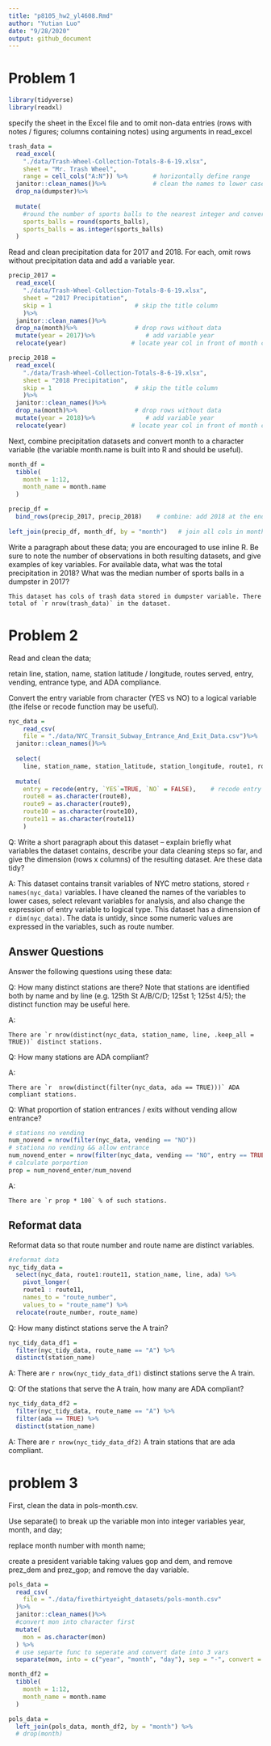 ```yaml
---
title: "p8105_hw2_yl4608.Rmd"
author: "Yutian Luo"
date: "9/28/2020"
output: github_document
---
```


# Problem 1

```r
library(tidyverse)
library(readxl)
```

specify the sheet in the Excel file and to omit non-data entries (rows with notes / figures; columns containing notes) using arguments in read_excel

```r
trash_data = 
  read_excel(
    "./data/Trash-Wheel-Collection-Totals-8-6-19.xlsx", 
    sheet = "Mr. Trash Wheel",
    range = cell_cols("A:N")) %>%       # horizontally define range
  janitor::clean_names()%>%             # clean the names to lower cases
  drop_na(dumpster)%>%
  
  mutate(
    #round the number of sports balls to the nearest integer and converts the result to an integer variable (using as.integer)
    sports_balls = round(sports_balls),
    sports_balls = as.integer(sports_balls)
  )

```


Read and clean precipitation data for 2017 and 2018. 
For each, omit rows without precipitation data and add a variable year. 

```r

precip_2017 = 
  read_excel(
    "./data/Trash-Wheel-Collection-Totals-8-6-19.xlsx",
    sheet = "2017 Precipitation",
    skip = 1                       # skip the title column
    )%>%
  janitor::clean_names()%>%
  drop_na(month)%>%                # drop rows without data
  mutate(year = 2017)%>%              # add variable year
  relocate(year)                  # locate year col in front of month col

precip_2018 = 
  read_excel(
    "./data/Trash-Wheel-Collection-Totals-8-6-19.xlsx",
    sheet = "2018 Precipitation",
    skip = 1                       # skip the title column
    )%>%
  janitor::clean_names()%>%
  drop_na(month)%>%                # drop rows without data
  mutate(year = 2018)%>%              # add variable year
  relocate(year)                  # locate year col in front of month col
```

Next, combine precipitation datasets and convert month to a character variable (the variable month.name is built into R and should be useful).

```r
month_df =
  tibble(
    month = 1:12,
    month_name = month.name
  )

precip_df =
  bind_rows(precip_2017, precip_2018)    # combine: add 2018 at the end of 2017
  
left_join(precip_df, month_df, by = "month")   # join all cols in month_df with precip_df, key is month var
```

Write a paragraph about these data; you are encouraged to use inline R. Be sure to note the number of observations in both resulting datasets, and give examples of key variables. For available data, what was the total precipitation in 2018? What was the median number of sports balls in a dumpster in 2017?

    This dataset has cols of trash data stored in dumpster variable. There total of `r nrow(trash_data)` in the dataset.



















# Problem 2

Read and clean the data; 

retain line, station, name, station latitude / longitude, routes served, entry, vending, entrance type, and ADA compliance. 

Convert the entry variable from character (YES vs NO) to a logical variable (the ifelse or recode function may be useful).

```r
nyc_data = 
    read_csv(
    file = "./data/NYC_Transit_Subway_Entrance_And_Exit_Data.csv")%>%
  janitor::clean_names()%>%
  
  select(
    line, station_name, station_latitude, station_longitude, route1, route2, route3, route4, route5, route6, route7, route8, route9, route10, route11, entry, vending, entrance_type, ada)%>%
  
  mutate(
    entry = recode(entry, `YES`=TRUE, `NO` = FALSE),    # recode entry variable
    route8 = as.character(route8),
    route9 = as.character(route9),
    route10 = as.character(route10),
    route11 = as.character(route11)
    )
```

Q: 
Write a short paragraph about this dataset – explain briefly what variables the dataset contains, describe your data cleaning steps so far, and give the dimension (rows x columns) of the resulting dataset. Are these data tidy?

A:
This dataset contains transit variables of NYC metro stations, stored `r names(nyc_data)` variables. I have cleaned the names of the variables to lower cases, select relevant variables for analysis, and also change the expression of entry variable to logical type. This dataset has a dimension of `r dim(nyc_data)`. The data is untidy, since some numeric values are expressed in the variables, such as route number.

## Answer Questions

Answer the following questions using these data:

Q:
How many distinct stations are there? 
Note that stations are identified both by name and by line (e.g. 125th St A/B/C/D; 125st 1; 125st 4/5); the distinct function may be useful here.

A:

    There are `r nrow(distinct(nyc_data, station_name, line, .keep_all = TRUE))` distinct stations.
    
Q:
How many stations are ADA compliant?

A:

    There are `r  nrow(distinct(filter(nyc_data, ada == TRUE)))` ADA compliant stations.
    
Q:
What proportion of station entrances / exits without vending allow entrance?

```r
# stations no vending 
num_novend = nrow(filter(nyc_data, vending == "NO")) 
# stationa no vending && allow entrance
num_novend_enter = nrow(filter(nyc_data, vending == "NO", entry == TRUE ))
# calculate porportion
prop = num_novend_enter/num_novend
```

A:

    There are `r prop * 100` % of such stations.  

## Reformat data

Reformat data so that route number and route name are distinct variables. 

```r
#reformat data
nyc_tidy_data = 
  select(nyc_data, route1:route11, station_name, line, ada) %>% 
    pivot_longer(
    route1 : route11,
    names_to = "route_number",
    values_to = "route_name") %>% 
  relocate(route_number, route_name)
```

Q: How many distinct stations serve the A train?
```r
nyc_tidy_data_df1 = 
  filter(nyc_tidy_data, route_name == "A") %>% 
  distinct(station_name)
```

A: There are `r nrow(nyc_tidy_data_df1)` distinct stations serve the A train.


Q: Of the stations that serve the A train, how many are ADA compliant?
```r
nyc_tidy_data_df2 =
  filter(nyc_tidy_data, route_name == "A") %>%  
  filter(ada == TRUE) %>% 
  distinct(station_name)
```

A: There are `r nrow(nyc_tidy_data_df2)` A train stations that are ada compliant.


























# problem 3

First, clean the data in pols-month.csv.

Use separate() to break up the variable mon into integer variables year, month, and day; 

replace month number with month name; 

create a president variable taking values gop and dem, and remove prez_dem and prez_gop; and remove the day variable.


```r
pols_data =
  read_csv(
    file = "./data/fivethirtyeight_datasets/pols-month.csv"
  )%>%
  janitor::clean_names()%>%
  #convert mon into character first
  mutate(                      
    mon = as.character(mon)
  ) %>%
  # use separte func to seperate and convert date into 3 vars
  separate(mon, into = c("year", "month", "day"), sep = "-", convert = TRUE)

month_df2 =
  tibble(
    month = 1:12,
    month_name = month.name
  )

pols_data = 
  left_join(pols_data, month_df2, by = "month") %>% 
  # drop(month)


```














